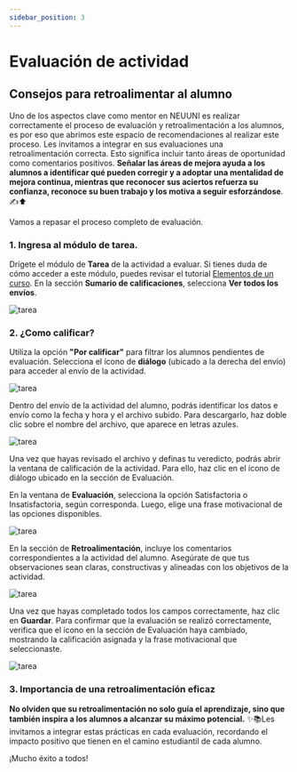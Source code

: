 ```yaml
---
sidebar_position: 3
---
```


# Evaluación de actividad

## Consejos para retroalimentar al alumno

Uno de los aspectos clave como mentor en NEUUNI es realizar correctamente el proceso de evaluación y retroalimentación a los 
alumnos, es por eso que abrimos este espacio de recomendaciones al realizar este proceso.
Les invitamos a integrar en sus evaluaciones una retroalimentación correcta. Esto 
significa incluir tanto áreas de oportunidad como comentarios positivos. **Señalar las áreas 
de mejora ayuda a los alumnos a identificar qué pueden corregir y a adoptar una 
mentalidad de mejora continua, mientras que reconocer sus aciertos refuerza su 
confianza, reconoce su buen trabajo y los motiva a seguir esforzándose**. ✍⬆

Vamos a repasar el proceso completo de evaluación.

### 1. Ingresa al módulo de tarea. 

Drígete el módulo de **Tarea** de la actividad a evaluar. Si tienes  duda de cómo acceder a este módulo, puedes revisar el 
tutorial [Elementos de un curso](/mentores/tutorial-extras/elementos-curso).
En la sección **Sumario de calificaciones**, selecciona **Ver todos los envíos**. 

![tarea](./img/tarea.jpg)

### 2. ¿Como calificar?

Utiliza la opción **"Por calificar"** para filtrar los alumnos pendientes de evaluación. 
Selecciona el ícono de **diálogo** (ubicado a la derecha del envío) para acceder al envío de la actividad. 

![tarea](./img/imagen2.jpg)

Dentro del envío de la actividad del alumno, podrás identificar los datos e envío como la fecha y hora y el archivo subido. 
Para descargarlo, haz doble clic sobre el nombre del archivo, que aparece en letras azules. 

![tarea](./img/imagen3.jpg)

Una vez que hayas revisado el archivo y definas tu veredicto, podrás abrir la ventana 
de calificación de la actividad. Para ello, haz clic en el ícono de diálogo ubicado en la 
sección de Evaluación.

En la ventana de **Evaluación**, selecciona la opción Satisfactoria o Insatisfactoria, 
según corresponda. Luego, elige una frase motivacional de las opciones disponibles. 

![tarea](./img/imagen42.jpg)

En la sección de **Retroalimentación**, incluye los comentarios correspondientes a la 
actividad del alumno. Asegúrate de que tus observaciones sean claras, constructivas y 
alineadas con los objetivos de la actividad. 

![tarea](./img/imagen70.jpg)

Una vez que hayas completado todos los campos correctamente, haz clic en **Guardar**. 
Para confirmar que la evaluación se realizó correctamente, verifica que el ícono en la 
sección de Evaluación haya cambiado, mostrando la calificación asignada y la frase 
motivacional que seleccionaste. 

![tarea](./img/imagen9.jpg)

### 3. Importancia de una retroalimentación eficaz

**No olviden que su retroalimentación no solo guía el aprendizaje, sino que también 
inspira a los alumnos a alcanzar su máximo potencial.** 
✨📚Les invitamos a integrar estas prácticas en cada evaluación, recordando el impacto positivo que tienen 
en el camino estudiantil de cada alumno. 

¡Mucho éxito a todos!
